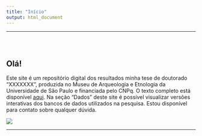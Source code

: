 ```yaml
---
title: "Início"
output: html_document
---
```

***
<div class="row" style="padding-top: 30px;">
<div class="col-sm-6">

# **Olá!**

Este site é um repositório digital dos resultados minha tese de doutorado "XXXXXXX", produzida no Museu de Arqueologia e Etnologia da Universidade de São Paulo e financiada pelo CNPq. O texto completo está disponível [aqui](https://teses.usp.br/teses/disponiveis/71/71131/tde-23102018-175041/pt-br.php). Na seção "Dados" deste site é possível visualizar versões interativas dos bancos de dados utilizados na pesquisa. Estou disponível para contato sobre qualquer dúvida.


</div>

<div class="col-sm-6">

![](images/logo.png)


</div>

***